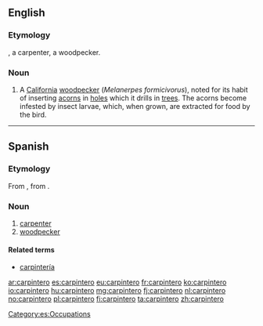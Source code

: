 ==English==

===Etymology===
{{etyl|es}}, a carpenter, a woodpecker.

===Noun===
{{en-noun}}

# A [[California]] [[woodpecker]] (''Melanerpes formicivorus''), noted for its habit of inserting [[acorn]]s in [[hole]]s which it drills in [[tree]]s. The acorns become infested by insect larvae, which, when grown, are extracted for food by the bird.

{{Webster 1913}}

----

==Spanish==

===Etymology===
From {{etyl|LL.|es}} {{term|carpentarius|carpentārius|carpenter|lang=la}}, from {{etyl|la|es}} {{term|carpentarius|carpentārius|wagon-maker, carriage-maker|lang=la}}.

===Noun===
{{es-noun|m}}

# [[carpenter]]
# [[woodpecker]]

====Related terms====
* [[carpintería]] {{f}}

[[Category:es:Occupations]]

[[ar:carpintero]]
[[es:carpintero]]
[[eu:carpintero]]
[[fr:carpintero]]
[[ko:carpintero]]
[[io:carpintero]]
[[hu:carpintero]]
[[mg:carpintero]]
[[fj:carpintero]]
[[nl:carpintero]]
[[no:carpintero]]
[[pl:carpintero]]
[[fi:carpintero]]
[[ta:carpintero]]
[[zh:carpintero]]